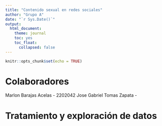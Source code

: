 ```yaml
---
title: "Contenido sexual en redes sociales"
author: "Grupo A"
date: "`r Sys.Date()`"
output:
  html_document:
    theme: journal
    toc: yes
    toc_float:
      collapsed: false
---
```


```r
knitr::opts_chunk$set(echo = TRUE)
```

# Colaboradores
Marlon Barajas Acelas - 2202042
Jose Gabriel Tomas Zapata - 

# Tratamiento y exploración de datos
